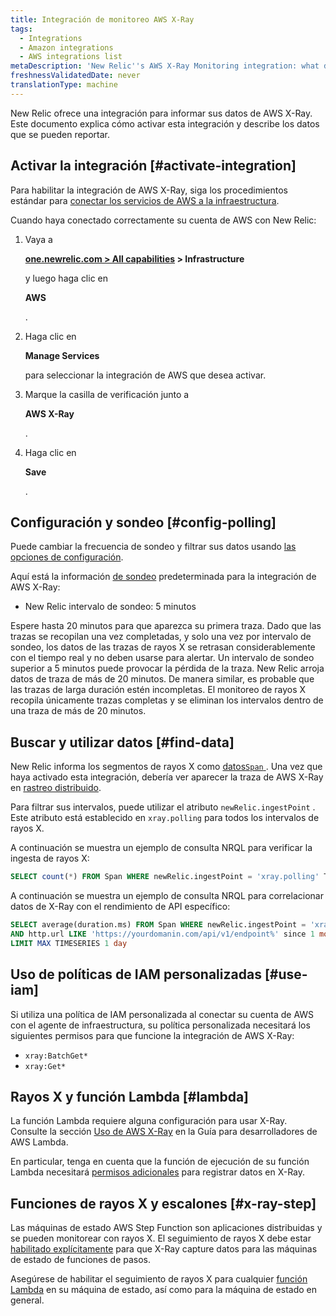 ```yaml
---
title: Integración de monitoreo AWS X-Ray
tags:
  - Integrations
  - Amazon integrations
  - AWS integrations list
metaDescription: 'New Relic''s AWS X-Ray Monitoring integration: what data it reports, and how to enable it.'
freshnessValidatedDate: never
translationType: machine
---
```


New Relic ofrece una integración para informar sus datos de AWS X-Ray. Este documento explica cómo activar esta integración y describe los datos que se pueden reportar.

## Activar la integración [#activate-integration]

Para habilitar la integración de AWS X-Ray, siga los procedimientos estándar para [conectar los servicios de AWS a la infraestructura](/docs/integrations/amazon-integrations/get-started/connect-aws-infrastructure).

Cuando haya conectado correctamente su cuenta de AWS con New Relic:

1. Vaya a

   <DoNotTranslate>**[one.newrelic.com > All capabilities](https://one.newrelic.com/all-capabilities) > Infrastructure**</DoNotTranslate>

   y luego haga clic en

   <DoNotTranslate>**AWS**</DoNotTranslate>

   .

2. Haga clic en

   <DoNotTranslate>**Manage Services**</DoNotTranslate>

   para seleccionar la integración de AWS que desea activar.

3. Marque la casilla de verificación junto a

   <DoNotTranslate>**AWS X-Ray**</DoNotTranslate>

   .

4. Haga clic en

   <DoNotTranslate>**Save**</DoNotTranslate>

   .

## Configuración y sondeo [#config-polling]

Puede cambiar la frecuencia de sondeo y filtrar sus datos usando [las opciones de configuración](/docs/integrations/new-relic-integrations/cloud-integrations/configure-polling-frequency-data-collection-cloud-integrations).

Aquí está la información [de sondeo](/docs/integrations/amazon-integrations/get-started/polling-intervals-aws-integrations) predeterminada para la integración de AWS X-Ray:

* New Relic intervalo de sondeo: 5 minutos

<Callout variant="tip">
  Espere hasta 20 minutos para que aparezca su primera traza. Dado que las trazas se recopilan una vez completadas, y solo una vez por intervalo de sondeo, los datos de las trazas de rayos X se retrasan considerablemente con el tiempo real y no deben usarse para alertar.
</Callout>

<Callout variant="important">
  Un intervalo de sondeo superior a 5 minutos puede provocar la pérdida de la traza. New Relic arroja datos de traza de más de 20 minutos. De manera similar, es probable que las trazas de larga duración estén incompletas. El monitoreo de rayos X recopila únicamente trazas completas y se eliminan los intervalos dentro de una traza de más de 20 minutos.
</Callout>

## Buscar y utilizar datos [#find-data]

New Relic informa los segmentos de rayos X como [datos`Span` ](/docs/data-apis/understand-data/new-relic-data-types/#new-relic-tracing). Una vez que haya activado esta integración, debería ver aparecer la traza de AWS X-Ray en [rastreo distribuido](/docs/apm/distributed-tracing/ui-data/understand-use-distributed-tracing-data).

Para filtrar sus intervalos, puede utilizar el atributo `newRelic.ingestPoint` . Este atributo está establecido en `xray.polling` para todos los intervalos de rayos X.

A continuación se muestra un ejemplo de consulta NRQL para verificar la ingesta de rayos X:

```sql
SELECT count(*) FROM Span WHERE newRelic.ingestPoint = 'xray.polling' TIMESERIES
```

A continuación se muestra un ejemplo de consulta NRQL para correlacionar datos de X-Ray con el rendimiento de API específico:

```sql
SELECT average(duration.ms) FROM Span WHERE newRelic.ingestPoint = 'xray.polling' 
AND http.url LIKE 'https://yourdomanin.com/api/v1/endpoint%' since 1 month ago 
LIMIT MAX TIMESERIES 1 day
```

## Uso de políticas de IAM personalizadas [#use-iam]

Si utiliza una política de IAM personalizada al conectar su cuenta de AWS con el agente de infraestructura, su política personalizada necesitará los siguientes permisos para que funcione la integración de AWS X-Ray:

* `xray:BatchGet*`
* `xray:Get*`

## Rayos X y función Lambda [#lambda]

La función Lambda requiere alguna configuración para usar X-Ray. Consulte la sección [Uso de AWS X-Ray](https://docs.aws.amazon.com/lambda/latest/dg/services-xray.html) en la Guía para desarrolladores de AWS Lambda.

En particular, tenga en cuenta que la función de ejecución de su función Lambda necesitará [permisos adicionales](https://docs.aws.amazon.com/lambda/latest/dg/services-xray.html#services-xray-permissions) para registrar datos en X-Ray.

## Funciones de rayos X y escalones [#x-ray-step]

Las máquinas de estado AWS Step Function son aplicaciones distribuidas y se pueden monitorear con rayos X. El seguimiento de rayos X debe estar [habilitado explícitamente](https://docs.aws.amazon.com/step-functions/latest/dg/concepts-xray-tracing.html) para que X-Ray capture datos para las máquinas de estado de funciones de pasos.

Asegúrese de habilitar el seguimiento de rayos X para cualquier [función Lambda](#lambda) en su máquina de estado, así como para la máquina de estado en general.